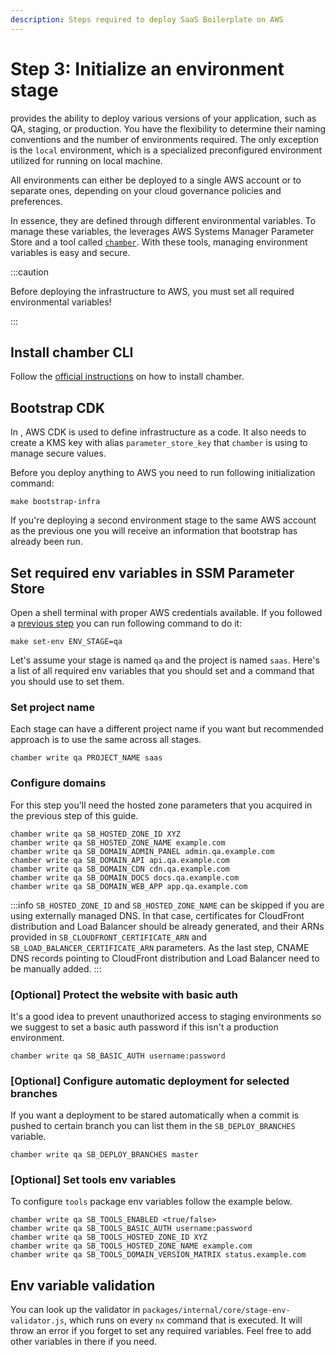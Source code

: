 ```yaml
---
description: Steps required to deploy SaaS Boilerplate on AWS
---
```



# Step 3: Initialize an environment stage

<ProjectName/> provides the ability to deploy various versions of your application, such as QA, staging, or
production. You have the flexibility to determine their naming conventions and the number of environments required.
The only exception is the `local` environment, which is a specialized preconfigured environment utilized for running
<ProjectName/> on local machine.

All environments can either be deployed to a single AWS account or to separate ones, depending on your cloud governance
policies and preferences.

In essence, they are defined through different environmental variables. To manage these variables, the <ProjectName/>
leverages AWS Systems Manager Parameter Store and a tool called [`chamber`](https://github.com/segmentio/chamber).
With these tools, managing environment variables is easy and secure.

:::caution

Before deploying the infrastructure to AWS, you must set all required environmental variables!

:::

## Install chamber CLI

Follow the [official instructions](https://github.com/segmentio/chamber#installing) on how to install chamber.

## Bootstrap CDK

In <ProjectName/>, AWS CDK is used to define infrastructure as a code. It also needs to create a KMS key with alias
`parameter_store_key` that `chamber` is using to manage secure values.

Before you deploy anything to AWS you need to run following initialization command:

```shell
make bootstrap-infra
```

If you're deploying a second environment stage to the
same AWS account as the previous one you will receive an information that bootstrap has already been run.

## Set required env variables in SSM Parameter Store

Open a shell terminal with proper AWS credentials available. If you followed a
[previous step](./configure-aws-credentials) you can run following command to do it:

```shell
make set-env ENV_STAGE=qa
```

Let's assume your stage is named `qa` and the project is named `saas`.
Here's a list of all required env variables that you should set and a command that you should use to set them.

### Set project name

Each stage can have a different project name if you want but recommended approach is to use the same across all stages.

```shell
chamber write qa PROJECT_NAME saas
```

### Configure domains

For this step you'll need the hosted zone parameters that you acquired in the previous step of this guide.

```shell
chamber write qa SB_HOSTED_ZONE_ID XYZ
chamber write qa SB_HOSTED_ZONE_NAME example.com
chamber write qa SB_DOMAIN_ADMIN_PANEL admin.qa.example.com
chamber write qa SB_DOMAIN_API api.qa.example.com
chamber write qa SB_DOMAIN_CDN cdn.qa.example.com
chamber write qa SB_DOMAIN_DOCS docs.qa.example.com
chamber write qa SB_DOMAIN_WEB_APP app.qa.example.com
```

:::info
`SB_HOSTED_ZONE_ID` and `SB_HOSTED_ZONE_NAME` can be skipped if you are using externally managed DNS. In that case,
certificates for CloudFront distribution and Load Balancer should be already generated, and their ARNs provided in
`SB_CLOUDFRONT_CERTIFICATE_ARN` and `SB_LOAD_BALANCER_CERTIFICATE_ARN` parameters. As the last step,
CNAME DNS records pointing to CloudFront distribution and Load Balancer need to be manually added.
:::

### \[Optional\] Protect the website with basic auth

It's a good idea to prevent unauthorized access to staging environments so we suggest to set a basic auth password
if this isn't a production environment.

```shell
chamber write qa SB_BASIC_AUTH username:password
```

### \[Optional\] Configure automatic deployment for selected branches

If you want a deployment to be stared automatically when a commit is pushed to certain branch you can list them in the
`SB_DEPLOY_BRANCHES` variable.

```shell
chamber write qa SB_DEPLOY_BRANCHES master
```

### \[Optional\] Set tools env variables

To configure `tools` package env variables follow the example below.

```shell
chamber write qa SB_TOOLS_ENABLED <true/false>
chamber write qa SB_TOOLS_BASIC_AUTH username:password
chamber write qa SB_TOOLS_HOSTED_ZONE_ID XYZ
chamber write qa SB_TOOLS_HOSTED_ZONE_NAME example.com
chamber write qa SB_TOOLS_DOMAIN_VERSION_MATRIX status.example.com
```

## Env variable validation

You can look up the validator in `packages/internal/core/stage-env-validator.js`, which runs on every `nx` command that
is executed. It will throw an error if you forget to set any required variables. Feel free to add other variables in
there if you need.
